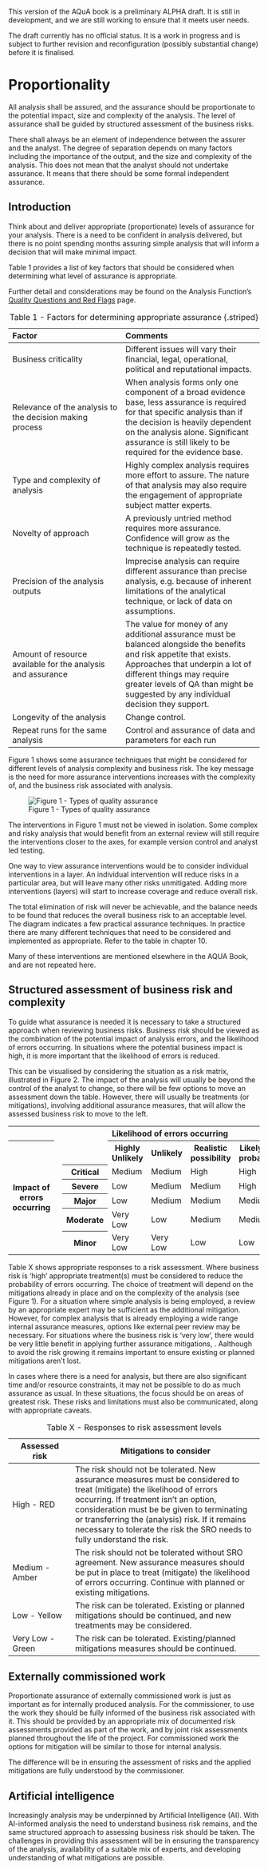 ::: {.callout-important}
This version of the AQuA book is a preliminary ALPHA draft.  It is still in development, and we are still working to ensure that it meets user needs. 

The draft currently has no official status. It is a work in progress and is subject to further revision and reconfiguration (possibly substantial change) before it is finalised. 
:::

# Proportionality

All analysis shall be assured, and the assurance should be proportionate to the potential impact, size and complexity of the analysis. The level of assurance shall be guided by structured assessment of the business risks. 

There shall always be an element of independence between the assurer and the analyst. The degree of separation depends on many factors including the importance of the output, and the size and complexity of the analysis. This does not mean that the analyst should not undertake assurance. It means that there should be some formal independent assurance. 

## Introduction

Think about and deliver appropriate (proportionate) levels of assurance for your analysis.  There is a need to be confident in analysis delivered, but there is no point spending months assuring simple analysis that will inform a decision that will make minimal impact.  

Table 1 provides a list of key factors that should be considered when determining what level of assurance is appropriate. 

Further detail and considerations may be found on the Analysis Function's [Quality Questions and Red Flags](https://dataqualityhub.github.io/resources-for-quality-analysis-external/) page.


| Factor  | Comments  |
|:--------|:----------|
| Business criticality | Different issues will vary their financial, legal, operational, political and reputational impacts. |
| Relevance of the analysis to the decision making process | When analysis forms only one component of a broad evidence base, less assurance is required for that specific analysis than if the decision is heavily dependent on the analysis alone. Significant assurance is still likely to be required for the evidence base.  |
| Type and complexity of analysis | Highly complex analysis requires more effort to assure. The nature of that analysis may also require the engagement of appropriate subject matter experts. |
| Novelty of approach | A previously untried method requires more assurance. Confidence will grow as the technique is repeatedly tested. |
| Precision of the analysis outputs | Imprecise analysis can require different assurance than precise analysis, e.g. because of inherent limitations of the analytical technique, or lack of data on assumptions. |
| Amount of resource available for the analysis and assurance | The value for money of any additional assurance must be balanced alongside the benefits and risk appetite that exists. Approaches that underpin a lot of different things may require greater levels of QA than might be suggested by any individual decision they support.  |
| Longevity of the analysis | Change control. |
| Repeat runs for the same analysis | Control and assurance of data and parameters for each run |

: Table 1 - Factors for determining appropriate assurance {.striped}


Figure 1 shows some assurance techniques that might be considered for different levels of analysis complexity and business risk. The key message is the need for more assurance interventions increases with the complexity of, and the business risk associated with analysis.

![Figure 1 - Types of quality assurance](types_of_quality_assurance.jpg){fig-alt="Figure 1 is diagram showing the relationship between risk, complexity and the requirement for assurance activity. There are two axes on the diagram. One of them goes from simple to highly complex analysis and the other goes from low to high business risk. As risk and complexity increase there is a need for extra assurance activities as well as a higher degree of separation between the analyst and the assurer. For complex, high risk analysis this might include external peer review or audit."}

The interventions in Figure 1 must not be viewed in isolation. Some complex and risky analysis that would benefit from an external review will still require the interventions closer to the axes, for example version control and analyst led testing. 

One way to view assurance interventions would be to consider individual interventions in a layer. An individual intervention will reduce risks in a particular area, but will leave many other risks unmitigated. Adding more interventions (layers) will start to increase coverage and reduce overall risk. 

The total elimination of risk will never be achievable, and the balance needs to be found that reduces the overall business risk to an acceptable level. The diagram indicates a few practical assurance techniques. In practice there are many different techniques that need to be considered and implemented as appropriate. Refer to the table in chapter 10.

Many of these interventions are mentioned elsewhere in the AQUA Book, and are not repeated here.

## Structured assessment of business risk and complexity

To guide what assurance is needed it is necessary to take a structured approach when reviewing business risks. Business risk should be viewed as the combination of the potential impact of analysis errors, and the likelihood of errors occurring. In situations where the potential business impact is high, it is more important that the likelihood of errors is reduced. 

This can be visualised by considering the situation as a risk matrix, illustrated in Figure 2. The impact of the analysis will usually be beyond the control of the analyst to change, so there will be few options to move an assessment down the table. However, there will usually be treatments (or mitigations), involving additional assurance measures, that will allow the assessed business risk to move to the left.


<table>
<tr>
  <th></th>
  <th></th>
  <th colspan = "5">Likelihood of errors occurring</th>
<tr>
  <th rowspan = "7">Impact of errors occurring</th>
  <td></td>
  <td></td>
  <th> Highly Unlikely </th>
  <th> Unlikely </th>
  <th> Realistic possibility </th>
  <th> Likely or probably </th>
  <th> Highly likely </th>
</tr>
<tr>
  <td> </td>
  <th> Critical </th>
  <td> Medium </td>
  <td> Medium </td>
  <td> High </td>
  <td> High </td>
  <td> High </td>
</tr>
<tr>
 <td> </td>
  <th> Severe </th>
    <td> Low </td>
  <td> Medium </td>
  <td> Medium </td>
  <td> High </td>
  <td> High </td>
 </tr>
 <tr>
  <td></td>
  <th> Major </th>
    <td> Low </td>
  <td> Medium </td>
  <td> Medium </td>
  <td> Medium </td>
  <td> High </td>
</tr>
<tr>
  <td></td>
  <th> Moderate </th>
  <td> Very Low </td>
  <td> Low </td>
  <td> Medium </td>
  <td> Medium </td>
  <td> Medium </td>
</tr>
<tr>
  <td></td>
  <th> Minor </th>
  <td> Very Low </td>
  <td> Very Low </td>
  <td> Low </td>
  <td> Low </td>
  <td> Medium </td>
</tr>
</table>

Table X shows appropriate responses to a risk assessment. Where business risk is ‘high’ appropriate treatment(s) must be considered to reduce the probability of errors occurring. The choice of treatment will depend on the mitigations already in place and on the complexity of the analysis (see Figure 1). For a situation where simple analysis is being employed, a review by an appropriate expert may be sufficient as the additional mitigation. However, for complex analysis that is already employing a wide range internal assurance measures, options like external peer review may be necessary. For situations where the business risk is ‘very low’, there would be very little benefit in applying further assurance mitigations, . Aalthough to avoid the risk growing it remains important to ensure existing or planned mitigations aren’t lost. 

In cases where there is a need for analysis, but there are also significant time and/or resource constraints, it may not be possible to do as much assurance as usual. In these situations, the focus should be on areas of greatest risk. These risks and limitations must also be communicated, along with appropriate caveats.

| Assessed risk    | Mitigations to consider                              |
|------------------|------------------------------------------------------|
| High - RED       | The risk should not be tolerated. New assurance measures must be considered to treat (mitigate) the likelihood of errors occurring.  If treatment isn't an option, consideration must be be given to terminating or transferring the (analysis) risk. If it remains necessary to tolerate the risk the SRO needs to fully understand the risk.  |
| Medium - Amber   | The risk should not be tolerated without SRO agreement. New assurance measures should be put in place to treat (mitigate) the likelihood of errors occurring. Continue with planned or existing mitigations. |
| Low - Yellow     | The risk can be tolerated. Existing or planned mitigations should be continued, and new treatments may be considered.  |
| Very Low - Green | The risk can be tolerated. Existing/planned mitigations measures should be continued.  |

: Table X - Responses to risk assessment levels

## Externally commissioned work

Proportionate assurance of externally commissioned work is just as important as for internally produced analysis. For the commissioner, to use the work they should be fully informed of the business risk associated with it. This should be provided by an appropriate mix of documented risk assessments provided as part of the work, and by joint risk assessments planned throughout the life of the project. For commissioned work the options for mitigation will be similar to those for internal analysis.

The difference will be in ensuring the assessment of risks and the applied mitigations are fully understood by the commissioner.

## Artificial intelligence

Increasingly analysis may be underpinned by Artificial Intelligence (AI). With AI-informed analysis the need to understand business risk remains, and the same structured approach to assessing business risk should be taken. The challenges in providing this assessment will be in ensuring the transparency of the analysis, availability of a suitable mix of experts, and developing understanding of what mitigations are possible.
 
